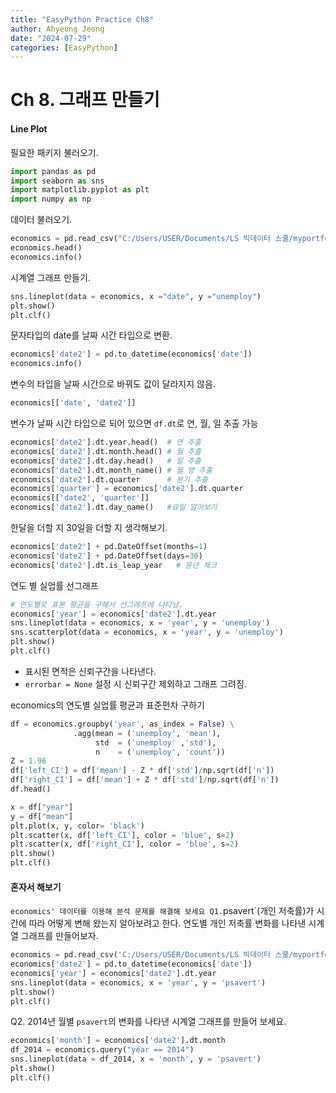 ```yaml
---
title: "EasyPython Practice Ch8"
author: Ahyeong Jeong
date: "2024-07-29"
categories: [EasyPython]
---
```

# Ch 8. 그래프 만들기 

#### Line Plot
필요한 패키지 불러오기.
```python
import pandas as pd
import seaborn as sns
import matplotlib.pyplot as plt
import numpy as np
```


데이터 불러오기.
```python
economics = pd.read_csv("C:/Users/USER/Documents/LS 빅데이터 스쿨/myportfolio/data/economics.csv")
economics.head()
economics.info()
```


시계열 그래프 만들기.
```python
sns.lineplot(data = economics, x ="date", y ="unemploy")
plt.show()
plt.clf()
```


문자타입의 date를 날짜 시간 타입으로 변환.
```python
economics['date2'] = pd.to_datetime(economics['date'])
economics.info()
```


변수의 타입을 날짜 시간으로 바꿔도 값이 달라지지 않음.
```python
economics[['date', 'date2']]
```


변수가 날짜 시간 타입으로 되어 있으면 `df.dt`로 연, 월, 일 추출 가능
```python
economics['date2'].dt.year.head()  # 연 추출
economics['date2'].dt.month.head() # 월 추출
economics['date2'].dt.day.head()   # 일 추출 
economics['date2'].dt.month_name() # 월 명 추출 
economics['date2'].dt.quarter      # 분기 추출 
economics['quarter'] = economics['date2'].dt.quarter
economics[['date2', 'quarter']]
economics['date2'].dt.day_name()   #요일 알아보기 
```


한달을 더할 지 30일을 더할 지 생각해보기.
```python
economics['date2'] + pd.DateOffset(months=1)
economics['date2'] + pd.DateOffset(days=30)
economics['date2'].dt.is_leap_year   # 윤년 체크 
```


연도 별 실업률 선그래프
```python
# 연도별로 표본 평균을 구해서 선그래프에 나타남.
economics['year'] = economics['date2'].dt.year
sns.lineplot(data = economics, x = 'year', y = 'unemploy')
sns.scatterplot(data = economics, x = 'year', y = 'unemploy')
plt.show()
plt.clf()
```
-   표시된 면적은 신뢰구간을 나타낸다.
-   `errorbar = None` 설정 시 신뢰구간 제외하고 그래프 그려짐.


economics의 연도별 실업률 평균과 표준편차 구하기 
```python
df = economics.groupby('year', as_index = False) \
              .agg(mean = ('unemploy', 'mean'),
                   std  = ('unemploy' ,'std'),
                   n    = ('unemploy', 'count'))
Z = 1.96
df['left_CI'] = df['mean'] - Z * df['std']/np.sqrt(df['n']) 
df['right_CI'] = df['mean'] + Z * df['std']/np.sqrt(df['n'])
df.head()
```

```python
x = df["year"]
y = df["mean"]
plt.plot(x, y, color= 'black')
plt.scatter(x, df['left_CI'], color = 'blue', s=2)
plt.scatter(x, df['right_CI'], color = 'blue', s=2)
plt.show()
plt.clf()
```




#### 혼자서 해보기
`economics' 데이터를 이용해 분석 문제를 해결해 보세요
Q1. `psavert`(개인 저축률)가 시간에 따라 어떻게 변해 왔는지 알아보려고 한다.
연도별 개인 저축률 변화를 나타낸 시계열 그래프를 만들어보자. 
```python
economics = pd.read_csv('C:/Users/USER/Documents/LS 빅데이터 스쿨/myportfolio/data/economics.csv')
economics['date2'] = pd.to_datetime(economics['date'])
economics['year'] = economics['date2'].dt.year
sns.lineplot(data = economics, x = 'year', y = 'psavert')
plt.show()
plt.clf()
```

Q2. 2014년 월별 `psavert`의 변화를 나타낸 시계열 그래프를 만들어 보세요.
```python
economics['month'] = economics['date2'].dt.month
df_2014 = economics.query("year == 2014")
sns.lineplot(data = df_2014, x = 'month', y = 'psavert')
plt.show()
plt.clf()
```

